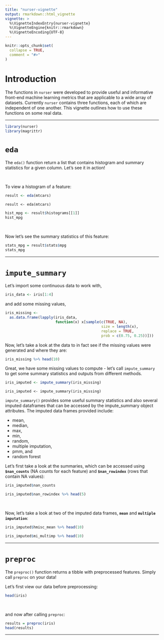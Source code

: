 ```yaml
---
title: "nurser-vignette"
output: rmarkdown::html_vignette
vignette: >
  %\VignetteIndexEntry{nurser-vignette}
  %\VignetteEngine{knitr::rmarkdown}
  %\VignetteEncoding{UTF-8}
---
```


```r
knitr::opts_chunk$set(
  collapse = TRUE,
  comment = "#>"
)
```



# Introduction

The functions in `nurser` were developed to provide useful and informative front-end machine learning metrics that are applicable to a wide array of datasets. Currently `nurser` contains three functions, each of which are independent of one another. This vignette outlines how to use these functions on some real data.

---

```r
library(nurser)
library(magrittr)
```

# `eda`

The `eda()` function return a list that contains histogram and summary statistics for a given column. Let's see it in action! 

</br>

To view a histogram of a feature:

```r
result <- eda(mtcars)
```
```{}
result <- eda(mtcars)
```
```r
hist_mpg <- result$histograms[[1]]
hist_mpg
```
</br>

Now let's see the summary statistics of this feature:  

```r
stats_mpg = result$stats$mpg
stats_mpg
```

---

# `impute_summary`

Let's import some continuous data to work with,
```r
iris_data <- iris[1:4]
```

and add some missing values, 

```r
iris_missing <- 
  as.data.frame(lapply(iris_data, 
                       function(x) x[sample(c(TRUE, NA),
                                            size = length(x), 
                                            replace = TRUE,
                                            prob = c(0.75, 0.25))]))
```

Now, let's take a look at the data to in fact see if the missing values were generated and where they are:

```r
iris_missing %>% head(10)
```

Great, we have some missing values to compute - let's call `impute_summary` to get some summary statistics and outputs from different methods.

```r
iris_imputed <- impute_summary(iris_missing)
```

```{}
iris_imputed <- impute_summary(iris_missing)
```

`impute_summary()` provides some useful summary statistics and also several imputed dataframes that can be accessed by the impute_summary object attributes. The imputed data frames provided include:

  - mean,   
  - median,   
  - max,   
  - min,  
  - random,  
  - multiple imputation,   
  - pmm, and  
  - random forest  

Let's first take a look at the summaries, which can be accessed using __`$nan_counts`__ (NA counts for each feature) and __`$nan_rowindex`__ (rows that contain NA values):

```r
iris_imputed$nan_counts

iris_imputed$nan_rowindex %>% head(5)
```

</br>

Now, let's take a look at two of the imputed data frames, __`mean`__ and __`multiple imputation`__:

```r
iris_imputed$hmisc_mean %>% head(10)

iris_imputed$mi_multimp %>% head(10)
```


---

# `preproc`

The `preproc()` function returns a tibble with preprocessed features. Simply call `preproc` on your data!

Let's first view our data before preprocessing:

```r
head(iris)
```

</br>

and now after calling `preproc`:  
```r
results = preproc(iris)
head(results)
```


---

